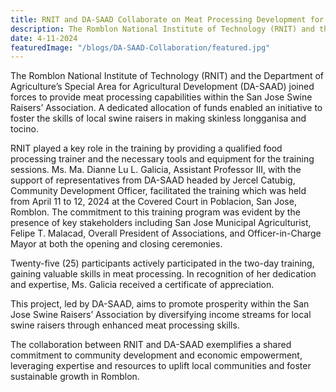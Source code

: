 ```yaml
---
title: RNIT and DA-SAAD Collaborate on Meat Processing Development for San Jose Swine Raisers
description: The Romblon National Institute of Technology (RNIT) and the Department of Agriculture’s Special Area for Agricultural Development (DA-SAAD) joined forces to provide meat processing capabilities within the San Jose Swine Raisers’ Association.
date: 4-11-2024
featuredImage: "/blogs/DA-SAAD-Collaboration/featured.jpg"
---
```


The Romblon National Institute of Technology (RNIT) and the Department of Agriculture’s Special Area for Agricultural Development (DA-SAAD) joined forces to provide meat processing capabilities within the San Jose Swine Raisers’ Association. A dedicated allocation of funds enabled an initiative to foster the skills of local swine raisers in making skinless longganisa and tocino.

RNIT played a key role in the training by providing a qualified food processing trainer and the necessary tools and equipment for the training sessions. Ms. Ma. Dianne Lu L. Galicia, Assistant Professor III, with the support of representatives from DA-SAAD headed by Jercel Catubig, Community Development Officer, facilitated the training which was held from April 11 to 12, 2024 at the Covered Court in Poblacion, San Jose, Romblon. The commitment to this training program was evident by the presence of key stakeholders including San Jose Municipal Agriculturist, Felipe T. Malacad, Overall President of Associations, and Officer-in-Charge Mayor at both the opening and closing ceremonies.

Twenty-five (25) participants actively participated in the two-day training, gaining valuable skills in meat processing. In recognition of her dedication and expertise, Ms. Galicia received a certificate of appreciation.

This project, led by DA-SAAD, aims to promote prosperity within the San Jose Swine Raisers’ Association by diversifying income streams for local swine raisers through enhanced meat processing skills.

The collaboration between RNIT and DA-SAAD exemplifies a shared commitment to community development and economic empowerment, leveraging expertise and resources to uplift local communities and foster sustainable growth in Romblon.
